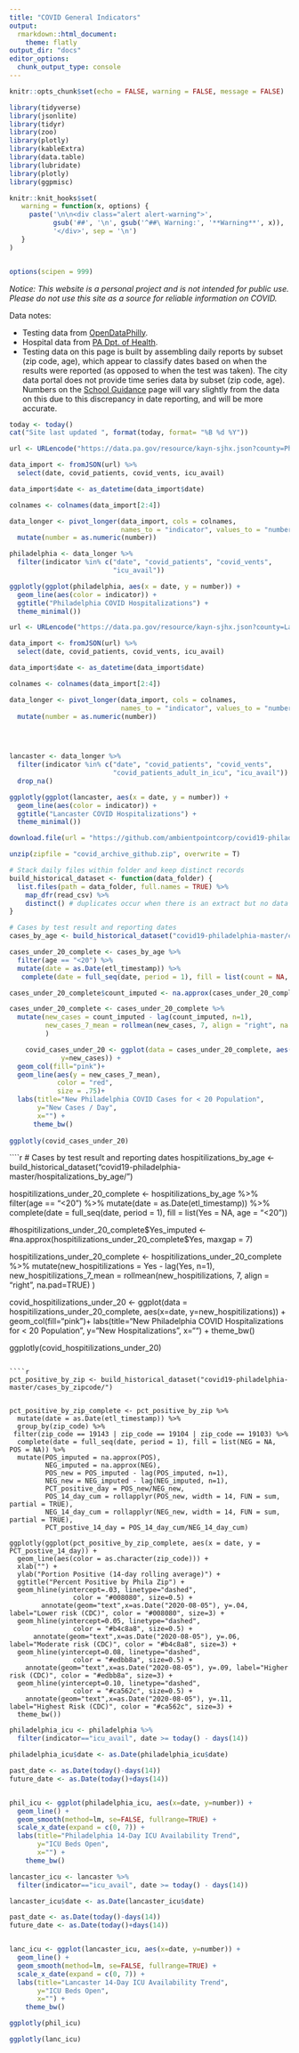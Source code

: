 ```yaml
---
title: "COVID General Indicators"
output:
  rmarkdown::html_document:
    theme: flatly
output_dir: "docs"
editor_options: 
  chunk_output_type: console
---
```


```r
knitr::opts_chunk$set(echo = FALSE, warning = FALSE, message = FALSE)

library(tidyverse)
library(jsonlite)
library(tidyr)
library(zoo)
library(plotly)
library(kableExtra)
library(data.table)
library(lubridate)
library(plotly)
library(ggpmisc)

knitr::knit_hooks$set(
   warning = function(x, options) {
     paste('\n\n<div class="alert alert-warning">',
           gsub('##', '\n', gsub('^##\ Warning:', '**Warning**', x)),
           '</div>', sep = '\n')
   }
)


options(scipen = 999) 
```

*Notice: This website is a personal project and is not intended for public use. Please do not use this site as a source for reliable information on COVID.*

Data notes: 

* Testing data from [OpenDataPhilly](https://www.opendataphilly.org/dataset/covid-cases).
* Hospital data from [PA Dpt. of Health](https://data.pa.gov/Health/Coronavirus-COVID-19-Department-of-Health-Website/98pd-gs2r).
* Testing data on this page is built by assembling daily reports by subset (zip code, age), which appear to classify dates based on when the results were reported (as opposed to when the test was taken). The city data portal does not provide time series data by subset (zip code, age). Numbers on the [School Guidance](https://jlehman01.github.io/COVID_R_Status/covid_status.html) page will vary slightly from the data on this due to this discrepancy in date reporting, and will be more accurate.


```r

today <- today()
cat("Site last updated ", format(today, format= "%B %d %Y"))
```


```r

url <- URLencode("https://data.pa.gov/resource/kayn-sjhx.json?county=Philadelphia")

data_import <- fromJSON(url) %>% 
  select(date, covid_patients, covid_vents, icu_avail)

data_import$date <- as_datetime(data_import$date)

colnames <- colnames(data_import[2:4])

data_longer <- pivot_longer(data_import, cols = colnames, 
                            names_to = "indicator", values_to = "number") %>%
  mutate(number = as.numeric(number))

```


```r

philadelphia <- data_longer %>% 
  filter(indicator %in% c("date", "covid_patients", "covid_vents", 
                          "icu_avail"))

ggplotly(ggplot(philadelphia, aes(x = date, y = number)) + 
  geom_line(aes(color = indicator)) +
  ggtitle("Philadelphia COVID Hospitalizations") +
  theme_minimal())
```

```r

url <- URLencode("https://data.pa.gov/resource/kayn-sjhx.json?county=Lancaster")

data_import <- fromJSON(url) %>% 
  select(date, covid_patients, covid_vents, icu_avail)

data_import$date <- as_datetime(data_import$date)

colnames <- colnames(data_import[2:4])

data_longer <- pivot_longer(data_import, cols = colnames, 
                            names_to = "indicator", values_to = "number") %>%
  mutate(number = as.numeric(number))


           
```

```r

lancaster <- data_longer %>% 
  filter(indicator %in% c("date", "covid_patients", "covid_vents", 
                          "covid_patients_adult_in_icu", "icu_avail")) %>% 
  drop_na()

ggplotly(ggplot(lancaster, aes(x = date, y = number)) + 
  geom_line(aes(color = indicator)) +
  ggtitle("Lancaster COVID Hospitalizations") +
  theme_minimal())
```

```r

download.file(url = "https://github.com/ambientpointcorp/covid19-philadelphia/archive/master.zip", destfile = "covid_archive_github.zip")

unzip(zipfile = "covid_archive_github.zip", overwrite = T)

# Stack daily files within folder and keep distinct records
build_historical_dataset <- function(data_folder) {
  list.files(path = data_folder, full.names = TRUE) %>%
    map_dfr(read_csv) %>%
    distinct() # duplicates occur when there is an extract but no data update
}

# Cases by test result and reporting dates
cases_by_age <- build_historical_dataset("covid19-philadelphia-master/cases_by_age/")

cases_under_20_complete <- cases_by_age %>% 
  filter(age == "<20") %>% 
  mutate(date = as.Date(etl_timestamp)) %>% 
   complete(date = full_seq(date, period = 1), fill = list(count = NA, age = "<20"))

cases_under_20_complete$count_imputed <- na.approx(cases_under_20_complete$count, maxgap = 7)

cases_under_20_complete <- cases_under_20_complete %>% 
  mutate(new_cases = count_imputed - lag(count_imputed, n=1),
         new_cases_7_mean = rollmean(new_cases, 7, align = "right", na.pad=TRUE)
         )

    covid_cases_under_20 <- ggplot(data = cases_under_20_complete, aes(x=date,
             y=new_cases)) +
  geom_col(fill="pink")+
  geom_line(aes(y = new_cases_7_mean), 
            color = "red", 
            size = .75)+
  labs(title="New Philadelphia COVID Cases for < 20 Population",
       y="New Cases / Day",
       x="") +
      theme_bw()
  
ggplotly(covid_cases_under_20)


```


````r

# Cases by test result and reporting dates
hospitilizations_by_age <- build_historical_dataset("covid19-philadelphia-master/hospitalizations_by_age/")

hospitilizations_under_20_complete <- hospitilizations_by_age %>% 
  filter(age == "<20") %>% 
  mutate(date = as.Date(etl_timestamp)) %>% 
   complete(date = full_seq(date, period = 1), fill = list(Yes = NA, age = "<20"))

#hospitilizations_under_20_complete$Yes_imputed <- #na.approx(hospitilizations_under_20_complete$Yes, maxgap = 7)

hospitilizations_under_20_complete <- hospitilizations_under_20_complete %>% 
  mutate(new_hospitilizations = Yes - lag(Yes, n=1),
         new_hospitilizations_7_mean = rollmean(new_hospitilizations, 7, align = "right", na.pad=TRUE)
         )

covid_hospitilizations_under_20 <- ggplot(data = hospitilizations_under_20_complete, aes(x=date,
             y=new_hospitilizations)) +
  geom_col(fill="pink")+
  labs(title="New Philadelphia COVID Hospitalizations for < 20 Population",
       y="New Hospitalizations",
       x="") +
      theme_bw()
  
ggplotly(covid_hospitilizations_under_20)

```

````r

pct_positive_by_zip <- build_historical_dataset("covid19-philadelphia-master/cases_by_zipcode/")


pct_positive_by_zip_complete <- pct_positive_by_zip %>% 
  mutate(date = as.Date(etl_timestamp)) %>% 
  group_by(zip_code) %>% 
 filter(zip_code == 19143 | zip_code == 19104 | zip_code == 19103) %>% 
  complete(date = full_seq(date, period = 1), fill = list(NEG = NA, POS = NA)) %>%
  mutate(POS_imputed = na.approx(POS),
         NEG_imputed = na.approx(NEG),
         POS_new = POS_imputed - lag(POS_imputed, n=1),
         NEG_new = NEG_imputed - lag(NEG_imputed, n=1),
         PCT_positive_day = POS_new/NEG_new,
         POS_14_day_cum = rollapplyr(POS_new, width = 14, FUN = sum, partial = TRUE),
         NEG_14_day_cum = rollapplyr(NEG_new, width = 14, FUN = sum, partial = TRUE),
         PCT_postive_14_day = POS_14_day_cum/NEG_14_day_cum)

ggplotly(ggplot(pct_positive_by_zip_complete, aes(x = date, y = PCT_postive_14_day)) + 
  geom_line(aes(color = as.character(zip_code))) +
  xlab("") +
  ylab("Portion Positive (14-day rolling average)") +
  ggtitle("Percent Positive by Phila Zip") +
  geom_hline(yintercept=.03, linetype="dashed", 
                color = "#008080", size=0.5) +
        annotate(geom="text",x=as.Date("2020-08-05"), y=.04, label="Lower risk (CDC)", color = "#008080", size=3) +
  geom_hline(yintercept=0.05, linetype="dashed", 
                color = "#b4c8a8", size=0.5) +
      annotate(geom="text",x=as.Date("2020-08-05"), y=.06, label="Moderate risk (CDC)", color = "#b4c8a8", size=3) +
  geom_hline(yintercept=0.08, linetype="dashed", 
                color = "#edbb8a", size=0.5) +
    annotate(geom="text",x=as.Date("2020-08-05"), y=.09, label="Higher risk (CDC)", color = "#edbb8a", size=3) +
  geom_hline(yintercept=0.10, linetype="dashed", 
                color = "#ca562c", size=0.5) +
    annotate(geom="text",x=as.Date("2020-08-05"), y=.11, label="Highest Risk (CDC)", color = "#ca562c", size=3) +
  theme_bw())

```


```r

philadelphia_icu <- philadelphia %>% 
  filter(indicator=="icu_avail", date >= today() - days(14))

philadelphia_icu$date <- as.Date(philadelphia_icu$date)

past_date <- as.Date(today()-days(14))
future_date <- as.Date(today()+days(14))


phil_icu <- ggplot(philadelphia_icu, aes(x=date, y=number)) +
  geom_line() + 
  geom_smooth(method=lm, se=FALSE, fullrange=TRUE) +
  scale_x_date(expand = c(0, 7)) +  
  labs(title="Philadelphia 14-Day ICU Availability Trend",
       y="ICU Beds Open",
       x="") +
    theme_bw()

lancaster_icu <- lancaster %>% 
  filter(indicator=="icu_avail", date >= today() - days(14))

lancaster_icu$date <- as.Date(lancaster_icu$date)

past_date <- as.Date(today()-days(14))
future_date <- as.Date(today()+days(14))


lanc_icu <- ggplot(lancaster_icu, aes(x=date, y=number)) +
  geom_line() + 
  geom_smooth(method=lm, se=FALSE, fullrange=TRUE) +
  scale_x_date(expand = c(0, 7)) +  
  labs(title="Lancaster 14-Day ICU Availability Trend",
       y="ICU Beds Open",
       x="") +
    theme_bw()

ggplotly(phil_icu)

ggplotly(lanc_icu)

```

